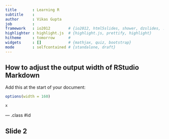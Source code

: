 ```yaml
---
title       : Learning R
subtitle    : 
author      : Vikas Gupta
job         : 
framework   : io2012        # {io2012, html5slides, shower, dzslides, ...}
highlighter : highlight.js  # {highlight.js, prettify, highlight}
hitheme     : tomorrow      # 
widgets     : []            # {mathjax, quiz, bootstrap}
mode        : selfcontained # {standalone, draft}
---
```


## How to adjust the output width of RStudio Markdown


Add this at the start of your document:

```r
options(width = 160)
```

```r
x
```
--- .class #id 

## Slide 2




